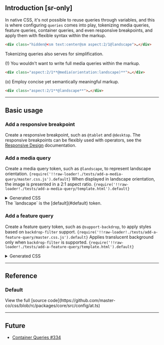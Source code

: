 ## Introduction [sr-only]
In native CSS, it's not possible to reuse queries through variables, and this is where configuring `queries` comes into play, tokenizing media queries, feature queries, container queries, and even responsive breakpoints, and apply them with flexible syntax within the markup.
```html
<div class="hidden@<sm text:center@sm aspect:2/1@landscape">…</div>
```
Tokenizing queries also serves for simplification.

(!) You wouldn't want to write full media queries within the markup.
```html
<div class="aspect:2/1**@media(orientation:landscape)**">…</div>
```
(o) Employ concise yet semantically meaningful markup.
```html
<div class="aspect:2/1**@landscape**">…</div>
```

---

## Basic usage
### Add a responsive breakpoint
Create a responsive breakpoint, such as `@tablet` and `@desktop`.
<Overview />
The responsive breakpoints can be flexibly used with operators, see the [Responsive Design](/guide/responsive-design) documentation.

### Add a media query
Create a media query token, such as `@landscape`, to represent landscape orientation.
<Code lang="js" name="master.css.js">{require('!!raw-loader!./tests/add-a-media-query/master.css.js').default}</Code>
When displayed in landscape orientation, the image is presented in a 2:1 aspect ratio.
<Code lang="html">{require('!!raw-loader!./tests/add-a-media-query/template.html').default}</Code>
<details>
    <summary>Generated CSS</summary>
    <div>
        <Code lang="css" beautify>{require('!!raw-loader!./tests/add-a-media-query/generated.css').default}</Code>
    </div>
</details>
The `landscape` is the [default](#default) token.

### Add a feature query
Create a feature query token, such as `@support-backdrop`, to apply styles based on `backdrop-filter` support.
<Code lang="js" name="master.css.js">{require('!!raw-loader!./tests/add-a-feature-query/master.css.js').default}</Code>
Applies translucent background only when `backdrop-filter` is supported.
<Code lang="html">{require('!!raw-loader!./tests/add-a-feature-query/template.html').default}</Code>
<details>
    <summary>Generated CSS</summary>
    <div>
        <Code lang="css" beautify>{require('!!raw-loader!./tests/add-a-feature-query/generated.css').default}</Code>
    </div>
</details>

---

## Reference
### Default
<Default />
View the full [source code](https://github.com/master-co/css/blob/rc/packages/core/src/config/at.ts)

---

## Future

- [Container Queries #334](https://github.com/master-co/css/issues/334)